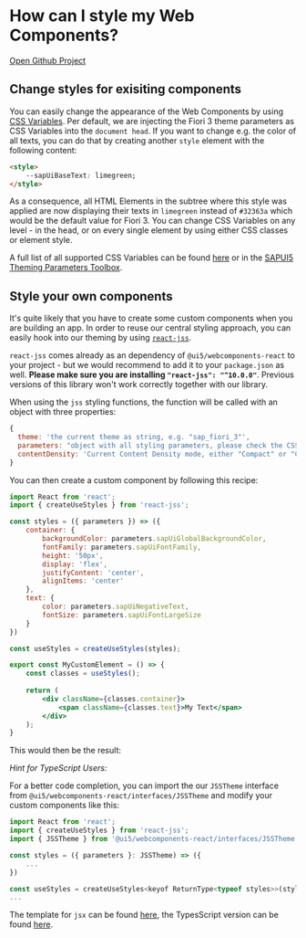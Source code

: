 

<Meta title="1 Welcome / Style Web Components" />

# How can I style my Web Components?
[Open Github Project](https://github.com/SAP/ui5-webcomponents-react)

## Change styles for exisiting components
You can easily change the appearance of the Web Components by using [CSS Variables](https://www.w3schools.com/Css/css3_variables.asp).
Per default, we are injecting the Fiori 3 theme parameters as CSS Variables into the `document head`.
If you want to change e.g. the color of all texts, you can do that by creating another `style` element with the following content:
```html
<style>
    --sapUiBaseText: limegreen;
</style>
```
As a consequence, all HTML Elements in the subtree where this style was applied are now displaying their texts in `limegreen` instead of `#32363a` which would be the default value for Fiori 3.
You can change CSS Variables on any level - in the head, or on every single element by using either CSS classes or element style.

A full list of all supported CSS Variables can be found [here](https://github.com/SAP/ui5-webcomponents-react/blob/master/packages/base/src/styling/sap_fiori_3.ts) 
or in the [SAPUI5 Theming Parameters Toolbox](https://sapui5.hana.ondemand.com/test-resources/sap/m/demokit/theming/webapp/index.html).

## Style your own components
It's quite likely that you have to create some custom components when you are building an app.
In order to reuse our central styling approach, you can easily hook into our theming by using [`react-jss`](https://cssinjs.org/react-jss/?v=v10.0.0).

`react-jss` comes already as an dependency of `@ui5/webcomponents-react` to your project - but we would recommend to add it to your `package.json` as well.
**Please make sure you are installing `"react-jss": "^10.0.0"`**. Previous versions of this library won't work correctly together with our library.

When using the `jss` styling functions, the function will be called with an object with three properties:
```js
{
  theme: 'the current theme as string, e.g. "sap_fiori_3"',
  parameters: "object with all styling parameters, please check the CSS Variables link.",
  contentDensity: 'Current Content Density mode, either "Compact" or "Cozy".'
}
```

You can then create a custom component by following this recipe:
```jsx
import React from 'react';
import { createUseStyles } from 'react-jss';

const styles = ({ parameters }) => ({
    container: {
        backgroundColor: parameters.sapUiGlobalBackgroundColor,
        fontFamily: parameters.sapUiFontFamily,
        height: '50px',
        display: 'flex',
        justifyContent: 'center',
        alignItems: 'center'
    },
    text: {
        color: parameters.sapUiNegativeText,
        fontSize: parameters.sapUiFontLargeSize
    }
})

const useStyles = createUseStyles(styles);

export const MyCustomElement = () => {
    const classes = useStyles();
    
    return (
        <div className={classes.container}>
            <span className={classes.text}>My Text</span>
        </div>
    );
}
``` 
This would then be the result:
<ThemeProvider>
    <MyCustomElement />
</ThemeProvider>

*Hint for TypeScript Users:*

For a better code completion, you can import the our `JSSTheme` interface from `@ui5/webcomponents-react/interfaces/JSSTheme` and modify your custom components like this:
```jsx
import React from 'react';
import { createUseStyles } from 'react-jss';
import { JSSTheme } from '@ui5/webcomponents-react/interfaces/JSSTheme';

const styles = ({ parameters }: JSSTheme) => ({
    ...
})

const useStyles = createUseStyles<keyof ReturnType<typeof styles>>(styles);
...
```
The template for `jsx` can be found [here](https://github.com/SAP/ui5-webcomponents-react/blob/master/packages/docs/styling/MyCustomElement.jsx), the TypesScript version can be found [here](https://github.com/SAP/ui5-webcomponents-react/blob/master/packages/docs/styling/MyCustomElement.tsx).

